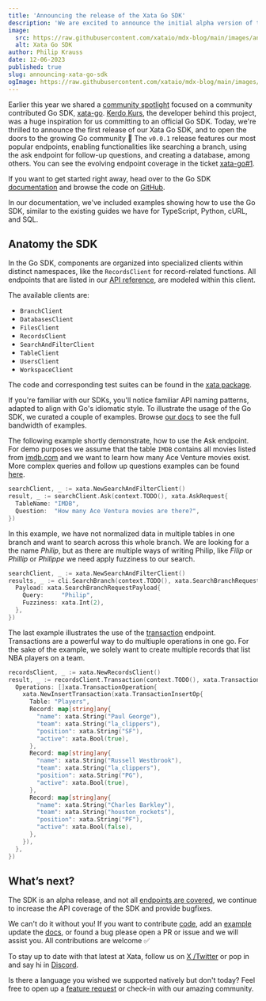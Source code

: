 ```yaml
---
title: 'Announcing the release of the Xata Go SDK'
description: 'We are excited to announce the initial alpha version of the Xata Go SDK.'
image:
  src: https://raw.githubusercontent.com/xataio/mdx-blog/main/images/announcing-xata-sdk-cover.jpg
  alt: Xata Go SDK
author: Philip Krauss
date: 12-06-2023
published: true
slug: announcing-xata-go-sdk
ogImage: https://raw.githubusercontent.com/xataio/mdx-blog/main/images/announcing-xata-sdk-cover.jpg
---
```


Earlier this year we shared a [community spotlight](https://xata.io/blog/community-spotlight-xata-go-sdk) focused on a community contributed Go SDK, [xata-go](https://github.com/kerdokurs/xata-go). [Kerdo Kurs](https://www.linkedin.com/in/kerdokurs/), the developer behind this project, was a huge inspiration for us committing to an official Go SDK. Today, we're thrilled to announce the first release of our Xata Go SDK, and to open the doors to the growing Go community 🎉
The `v0.0.1` release features our most popular endpoints, enabling functionalities like searching a branch, using the ask endpoint for follow-up questions, and creating a database, among others.
You can see the evolving endpoint coverage in the ticket [xata-go#1](https://github.com/xataio/xata-go/issues/1).

If you want to get started right away, head over to the Go SDK [documentation](/docs/sdk/go/overview) and browse the code on [GitHub](https://github.com/xataio/xata-go).

In our documentation, we've included examples showing how to use the Go SDK, similar to the existing guides we have for TypeScript, Python, cURL, and SQL.

## Anatomy the SDK

In the Go SDK, components are organized into specialized clients within distinct namespaces, like the `RecordsClient` for record-related functions.
All endpoints that are listed in our [API reference](/docs/api-reference/db/db_branch_name/transaction), are modeled within this client.

The available clients are:

- `BranchClient`
- `DatabasesClient`
- `FilesClient`
- `RecordsClient`
- `SearchAndFilterClient`
- `TableClient`
- `UsersClient`
- `WorkspaceClient`

The code and corresponding test suites can be found in the [xata package](https://github.com/xataio/xata-go/tree/main/xata).

If you're familiar with our SDKs, you'll notice familiar API naming patterns, adapted to align with Go's idiomatic style.
To illustrate the usage of the Go SDK, we curated a couple of examples. Browse [our docs](/docs/sdk/get) to see the full bandwidth of examples.

The following example shortly demonstrate, how to use the Ask endpoint.
For demo purposes we assume that the table `IMDB` contains all movies listed from [imdb.com](https://www.imdb.com/) and we want to learn how many Ace Venture movies exist.
More complex queries and follow up questions examples can be found [here](/docs/sdk/ask).

```go
searchClient, _ := xata.NewSearchAndFilterClient()
result, _ := searchClient.Ask(context.TODO(), xata.AskRequest{
  TableName: "IMDB",
  Question:  "How many Ace Ventura movies are there?",
})
```

In this example, we have not normalized data in multiple tables in one branch and want to search across this whole branch.
We are looking for a the name _Philip_, but as there are multiple ways of writing Philip, like _Filip_ or _Phillip_ or _Philippe_ we need apply fuzziness to our search.

```go
searchClient, _ := xata.NewSearchAndFilterClient()
results, _ := cli.SearchBranch(context.TODO(), xata.SearchBranchRequest{
  Payload: xata.SearchBranchRequestPayload{
    Query:     "Philip",
    Fuzziness: xata.Int(2),
  },
})
```

The last example illustrates the use of the [transaction](/docs/sdk/transaction) endpoint.
Transactions are a powerful way to do multiuple operations in one go.
For the sake of the example, we solely want to create multiple records that list NBA players on a team.

```go
recordsClient, _ := xata.NewRecordsClient()
result, _ := recordsClient.Transaction(context.TODO(), xata.TransactionRequest{
  Operations: []xata.TransactionOperation{
    xata.NewInsertTransaction(xata.TransactionInsertOp{
      Table: "Players",
      Record: map[string]any{
        "name": xata.String("Paul George"),
        "team": xata.String("la_clippers"),
        "position": xata.String("SF"),
        "active": xata.Bool(true),
      },
      Record: map[string]any{
        "name": xata.String("Russell Westbrook"),
        "team": xata.String("la_clippers"),
        "position": xata.String("PG"),
        "active": xata.Bool(true),
      },
      Record: map[string]any{
        "name": xata.String("Charles Barkley"),
        "team": xata.String("houston_rockets"),
        "position": xata.String("PF"),
        "active": xata.Bool(false),
      },
    }),
  },
})
```

## What’s next?

The SDK is an alpha release, and not all [endpoints are covered](https://github.com/xataio/xata-go/issues/1), we continue to increase the API coverage of the SDK and provide bugfixes.

We can't do it without you! If you want to contribute [code](https://github.com/xataio/xata-go), add an [example](https://github.com/xataio/xata-go/tree/main/examples) update the [docs](/docs/sdk/go/overview), or found a bug please open a PR or issue and we will assist you. All contributions are welcome ✅

To stay up to date with that latest at Xata, follow us on [X /Twitter](https://twitter.com/xata) or pop in and say hi in [Discord](https://xata.io/discord).

Is there a language you wished we supported natively but don't today? Feel free to open up a [feature request](https://xata.canny.io/feature-requests) or check-in with our amazing community.
